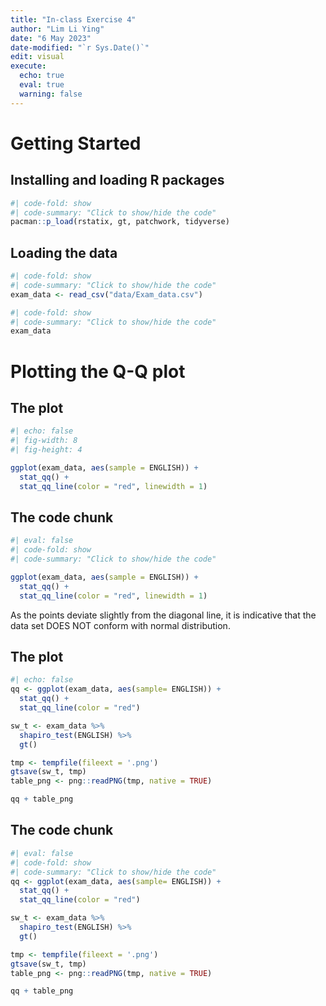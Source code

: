```yaml
---
title: "In-class Exercise 4"
author: "Lim Li Ying"
date: "6 May 2023"
date-modified: "`r Sys.Date()`"
edit: visual
execute: 
  echo: true
  eval: true
  warning: false
---
```


# Getting Started

## Installing and loading R packages

```r
#| code-fold: show
#| code-summary: "Click to show/hide the code"
pacman::p_load(rstatix, gt, patchwork, tidyverse)
```

## Loading the data

```r
#| code-fold: show
#| code-summary: "Click to show/hide the code"
exam_data <- read_csv("data/Exam_data.csv")
```

```r
#| code-fold: show
#| code-summary: "Click to show/hide the code"
exam_data
```

# Plotting the Q-Q plot

::: panel-tabset
## The plot

```r
#| echo: false
#| fig-width: 8
#| fig-height: 4

ggplot(exam_data, aes(sample = ENGLISH)) +
  stat_qq() +
  stat_qq_line(color = "red", linewidth = 1)
```

## The code chunk

```r
#| eval: false
#| code-fold: show
#| code-summary: "Click to show/hide the code"

ggplot(exam_data, aes(sample = ENGLISH)) +
  stat_qq() +
  stat_qq_line(color = "red", linewidth = 1)
```
:::

::: callout-note
As the points deviate slightly from the diagonal line, it is indicative that the data set DOES NOT conform with normal distribution.
:::

::: panel-tabset
## The plot

```r
#| echo: false
qq <- ggplot(exam_data, aes(sample= ENGLISH)) +
  stat_qq() +
  stat_qq_line(color = "red")

sw_t <- exam_data %>%
  shapiro_test(ENGLISH) %>%
  gt()

tmp <- tempfile(fileext = '.png')
gtsave(sw_t, tmp)
table_png <- png::readPNG(tmp, native = TRUE)

qq + table_png
```

## The code chunk

```r
#| eval: false
#| code-fold: show
#| code-summary: "Click to show/hide the code"
qq <- ggplot(exam_data, aes(sample= ENGLISH)) +
  stat_qq() +
  stat_qq_line(color = "red")

sw_t <- exam_data %>%
  shapiro_test(ENGLISH) %>%
  gt()

tmp <- tempfile(fileext = '.png')
gtsave(sw_t, tmp)
table_png <- png::readPNG(tmp, native = TRUE)

qq + table_png
```
:::
